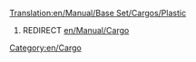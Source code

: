 [[Translation:en/Manual/Base Set/Cargos/Plastic]]
#REDIRECT [[en/Manual/Cargo]]
[[Category:en/Cargo]]